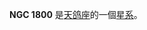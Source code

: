 {{NGCInfoBox|NGCID=NGC 1800|發現者=約翰·弗里德里希·威廉·赫歇爾|發現日期=1835年11月19日|其他編號=ESO 422-30,MCG -5-13-4,AM 0504-320|曆元=J2000.0|赤經=5時6分25.4秒
|赤緯=-31°57'16"|星座=天鸽座|星體=星系|星等=12.5|表面亮度=13.2|藍等=13.1}}

'''NGC 1800''' 是[[天鸽座|天鸽座]]的一個[[星系|星系]]。

{{NGCReference|1800}}
{{Galaxy-stub}}